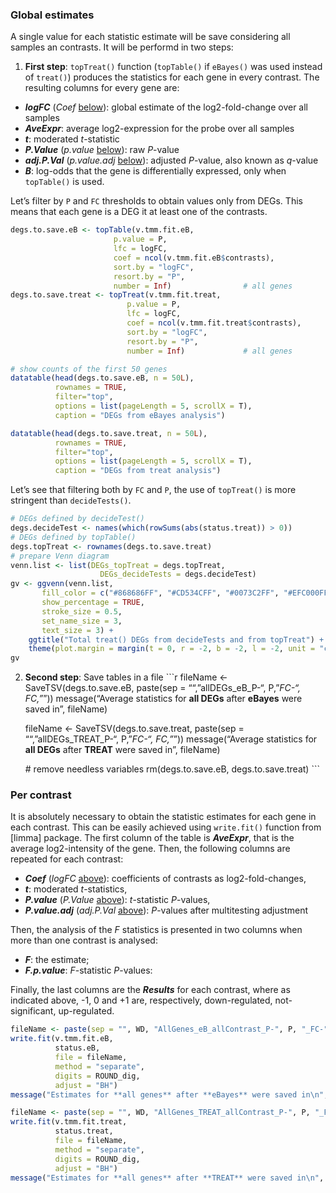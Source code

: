 
### Global estimates {#global-estimates}

A single value for each statistic estimate will be save considering all samples an contrasts. It will be performd in two steps:

1. **First step**: `topTreat()` function (`topTable()` if `eBayes()` was used instead of `treat()`) produces the statistics for each gene in every contrast. The resulting columns for every gene are:
* ***logFC*** (_Coef_ [below](#per-contrast)): global estimate of the log2-fold-change over all samples
* ***AveExpr***: average log2-expression for the probe over all samples
* ***t***: moderated _t_-statistic
* ***P.Value*** (_p.value_ [below](#per-contrast)): raw _P_-value
* ***adj.P.Val*** (_p.value.adj_ [below](#per-contrast)): adjusted _P_-value, also known as _q_-value
* ***B***: log-odds that the gene is differentially expressed, only when `topTable()` is used.

Let's filter by `P` and `FC` thresholds to obtain values only from DEGs. This means that each gene is a DEG it at least one of the contrasts.

```r
degs.to.save.eB <- topTable(v.tmm.fit.eB, 
                       p.value = P, 
                       lfc = logFC, 
                       coef = ncol(v.tmm.fit.eB$contrasts),
                       sort.by = "logFC",
                       resort.by = "P",
                       number = Inf)                # all genes
degs.to.save.treat <- topTreat(v.tmm.fit.treat, 
                          p.value = P, 
                          lfc = logFC, 
                          coef = ncol(v.tmm.fit.treat$contrasts),
                          sort.by = "logFC",
                          resort.by = "P",
                          number = Inf)             # all genes

# show counts of the first 50 genes
datatable(head(degs.to.save.eB, n = 50L), 
          rownames = TRUE, 
          filter="top", 
          options = list(pageLength = 5, scrollX = T), 
          caption = "DEGs from eBayes analysis")

datatable(head(degs.to.save.treat, n = 50L), 
          rownames = TRUE, 
          filter="top", 
          options = list(pageLength = 5, scrollX = T), 
          caption = "DEGs from treat analysis")
```

Let's see that filtering both by `FC` and `P`, the use of `topTreat()` is more stringent than `decideTests()`. 

```r
# DEGs defined by decideTest()
degs.decideTest <- names(which(rowSums(abs(status.treat)) > 0))
# DEGs defined by topTable()
degs.topTreat <- rownames(degs.to.save.treat)
# prepare Venn diagram
venn.list <- list(DEGs_topTreat = degs.topTreat, 
                    DEGs_decideTests = degs.decideTest)
gv <- ggvenn(venn.list,
       fill_color = c("#868686FF", "#CD534CFF", "#0073C2FF", "#EFC000FF"),
       show_percentage = TRUE,
       stroke_size = 0.5, 
       set_name_size = 3,
       text_size = 3) +
    ggtitle("Total treat() DEGs from decideTests and from topTreat") +
    theme(plot.margin = margin(t = 0, r = -2, b = -2, l = -2, unit = "cm"))
gv
```


2. **Second step**: Save tables in a file
    ```r
    fileName <- SaveTSV(degs.to.save.eB, paste(sep = "", "allDEGs_eB_P-", P, "_FC-", FC, "_"))
    message("Average statistics for **all DEGs** after **eBayes** were saved in\n", fileName)
    
    
    fileName <- SaveTSV(degs.to.save.treat, paste(sep = "", "allDEGs_TREAT_P-", P, "_FC-", FC, "_"))
    message("Average statistics for **all DEGs** after **TREAT** were saved in\n", fileName)
    
    # remove needless variables
    rm(degs.to.save.eB, degs.to.save.treat)
    ```


### Per contrast {#per-contrast}

It is absolutely necessary to obtain the statistic estimates for each gene in each contrast. This can be easily achieved using `write.fit()` function from [limma] package. The first column of the table is ***AveExpr***, that is the average log2-intensity of the gene. Then, the following columns are repeated for each contrast:

* ***Coef*** (_logFC_ [above](#global-estimates)):  coefficients of contrasts as log2-fold-changes, 
* ***t***: moderated _t_-statistics, 
* ***P.value*** (_P.Value_ [above](#global-estimates)): _t_-statistic _P_-values, 
* ***P.value.adj*** (_adj.P.Val_ [above](#global-estimates)): _P_-values after multitesting adjustment

Then, the analysis of the _F_ statistics is presented in two columns when more than one contrast is analysed:

* ***F***: the estimate;
* ***F.p.value***: _F_-statistic _P_-values:

Finally, the last columns are the ***Results*** for each contrast, where as indicated above, -1, 0 and +1 are, respectively, down-regulated, not-significant, up-regulated.

```r
fileName <- paste(sep = "", WD, "AllGenes_eB_allContrast_P-", P, "_FC-", FC, "_", HOY, ".tsv")
write.fit(v.tmm.fit.eB, 
          status.eB, 
          file = fileName, 
          method = "separate",
          digits = ROUND_dig, 
          adjust = "BH")
message("Estimates for **all genes** after **eBayes** were saved in\n", fileName)

fileName <- paste(sep = "", WD, "AllGenes_TREAT_allContrast_P-", P, "_FC-", FC, "_", HOY, ".tsv")
write.fit(v.tmm.fit.treat, 
          status.treat, 
          file = fileName, 
          method = "separate",
          digits = ROUND_dig, 
          adjust = "BH")
message("Estimates for **all genes** after **TREAT** were saved in\n", fileName)
```
